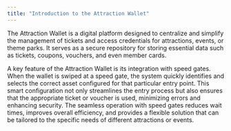 ---
title: "Introduction to the Attraction Wallet"
---

The Attraction Wallet is a digital platform designed to centralize and simplify the management of tickets and access credentials for attractions, events, or theme parks. It serves as a secure repository for storing essential data such as tickets, coupons, vouchers, and even member cards.

A key feature of the Attraction Wallet is its integration with speed gates. When the wallet is swiped at a speed gate, the system quickly identifies and selects the correct asset configured for that particular entry point. This smart configuration not only streamlines the entry process but also ensures that the appropriate ticket or voucher is used, minimizing errors and enhancing security. The seamless operation with speed gates reduces wait times, improves overall efficiency, and provides a flexible solution that can be tailored to the specific needs of different attractions or events.